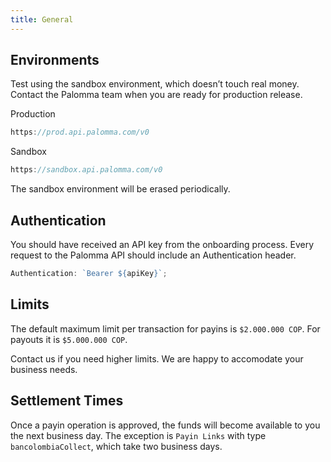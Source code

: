 ```yaml
---
title: General
---
```


## Environments

Test using the sandbox environment, which doesn’t touch real money. Contact the Palomma team when you are ready for production release.

Production

```jsx
https://prod.api.palomma.com/v0
```

Sandbox

```jsx
https://sandbox.api.palomma.com/v0
```

<Note>The sandbox environment will be erased periodically.</Note>

## Authentication

You should have received an API key from the onboarding process. Every request to the Palomma API should include an Authentication header.

```jsx
Authentication: `Bearer ${apiKey}`;
```

## Limits

The default maximum limit per transaction for payins is `$2.000.000 COP`. For payouts it is `$5.000.000 COP`.

<Tip>
  Contact us if you need higher limits. We are happy to accomodate your business
  needs.
</Tip>

## Settlement Times

Once a payin operation is approved, the funds will become available to you the next business day. The exception is `Payin Links` with type `bancolombiaCollect`, which take two business days.
